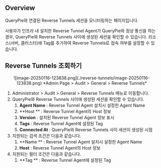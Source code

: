 ## Overview

QueryPie와 연결된 Reverse Tunnels 세션을 모니터링하는 페이지입니다.

사용자가 인프라 내 설치한 Reverse Tunnel Agent가 QueryPie와 정상 통신을 하는 경우, QueryPie와 Reverse Tunnels 사이에 생성된 세션을 확인할 수 있습니다. 리소스(서버, 클러스터)에 Tag를 추가하여 Reverse Tunnels로 접속 여부를 설정할 수 있습니다.

## Reverse Tunnels 조회하기

<p align="center">
![image-20250116-123838.png](./reverse-tunnels/image-20250116-123838.png)
*Admin Page &gt; Audit &gt; General &gt; Reverse Tunnels*
</p>

1. Administrator &gt; Audit &gt; General &gt; Reverse Tunnels 메뉴로 이동합니다.
2.  QueryPie와 Reverse Tunnels 사이에 생성된 세션을 확인할 수 있습니다.
    1.  **Agent Name**  : Reverse Tunnel Agent 설치시 설정한 Agent Name
    2.  **Host ** : Reverse Tunnel Agent의 Host 정보
    3.  **Version**  : 설치된 Reverse Tunnel Agent 정보 표시
    4.  **Tags**  : Reverse Tunnel Agent에 설정된 Tag
    5.  **Connected At**  : QueryPie와 Reverse Tunnels 사이 세션이 생성된 시점
3. 지원되는 검색 조건은 다음과 같습니다.
    1.  **Name ** : Reverse Tunnel Agent 설치시 설정한 Agent Name
    2.  **Host**  : Reverse Tunnel Agent의 Host 정보
4. 지원되는 필터 조건은 다음과 같습니다.
    1.  **Tag ** : Reverse Tunnel Agent에 설정된 Tag


